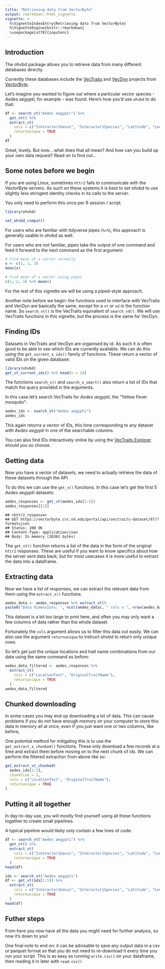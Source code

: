 ```yaml
---
title: "Retrieving data from VectorByte"
output: rmarkdown::html_vignette
vignette: >
  %\VignetteIndexEntry{Retrieving data from VectorByte}
  %\VignetteEngine{knitr::rmarkdown}
  \usepackage[utf8]{inputenc}
---
```


## Introduction

The ohvbd package allows you to retrieve data from many different databases directly.

Currently these databases include the [VecTraits](https://vectorbyte.crc.nd.edu/vectraits-explorer) and [VecDyn](https://vectorbyte.crc.nd.edu/vecdyn-datasets) projects from [VectorByte](https://www.vectorbyte.org/).

Let's imagine you wanted to figure out where a particular vector species - _Aedes aegypti_, for example - was found. Here's how you'd use `ohvbd` to do that:

```r
df <- search_vt("Aedes aegypti") %>%
  get_vt() %>%
  extract_vt(
    cols = c("Interactor1Genus", "Interactor1Species", "Latitude", "Longitude"),
    returnunique = TRUE
  )
df
```

Great, lovely. But now... what does that all mean? And how can you build up your own data request? Read on to find out...

## Some notes before we begin

If you are using Linux, sometimes `httr2` fails to communicate with the VectorByte servers. As such on these systems it is best to set ohvbd to use slightly less stringent identity checks in its calls to the server.

You only need to perform this once per R session / script.
```r
library(ohvbd)
```
<!-- Shim to make sure vignette builds on ubuntu-->
```r
set_ohvbd_compat()
```

For users who are familiar with tidyverse pipes (`%>%`), this approach is generally usable in ohvbd as well.

For users who are not familiar, pipes take the output of one command and feed it forward to the next command as the first argument:


```r
# Find mean of a vector normally
x <- c(1, 2, 3)
mean(x)
```

```r
# Find mean of a vector using pipes
c(1, 2, 3) %>% mean()
```

For the rest of this vignette we will be using a piped-style approach.

Another note before we begin: the functions used to interface with VecTraits and VecDyn are basically the same, except for a `vt` or `vd` in the function name. So `search_vt()` is the VecTraits equivalent of `search_vd()`. We will use VecTraits functions in this vignette, but the process is the same for VecDyn.

## Finding IDs

Datasets in VecTraits and VecDyn are organised by id. As such it is often good to be able to see which IDs are currently available. We can do this using the `get_current_x_ids()` family of functions. These return a vector of valid IDs on the given database:

```r
library(ohvbd)
get_vt_current_ids() %>% head(n = 20)
```

The functions `search_x()` and `search_x_smart()` also return a list of IDs that match the query provided in the arguments.

In this case let's search VecTraits for *Aedes aegypti*, the "Yellow Fever mosquito":

```r
aedes_ids <- search_vt("Aedes aegypti")
aedes_ids
```

This again returns a vector of IDs, this time corresponding to any dataset with *Aedes aegypti* in one of the searchable columns.

You can also find IDs interactively online by using the [VecTraits Explorer](https://vectorbyte.crc.nd.edu/vectraits-explorer) should you so choose.

## Getting data

Now you have a vector of datasets, we need to actually retrieve the data of these datasets through the API.

To do this we can use the `get_x()` functions. In this case let's get the first 5 *Aedes aegypti* datasets:

```r
aedes_responses <- get_vt(aedes_ids[1:5])
aedes_responses[[1]]
```
```
## <httr2_response>
## GET https://vectorbyte.crc.nd.edu/portal/api/vectraits-dataset/97/?format=json
## Status: 200 OK
## Content-Type: application/json
## Body: In memory (26362 bytes)
```

The `get_vt()` function returns a list of the data in the form of the original `httr2` responses. These are useful if you want to know specifics about how the server sent data back, but for most usecases it is more useful to extract the data into a dataframe.

## Extracting data

Now we have a list of responses, we can extract the relevant data from them using the `extract_x()` functions.

```r
aedes_data <- aedes_responses %>% extract_vt()
paste0("Data dimensions: ", ncol(aedes_data), " cols x ", nrow(aedes_data), " rows")
```

This dataset is a bit too large to print here, and often you may only want a few columns of data rather than the whole dataset.

Fortunately the `cols` argument allows us to filter this data out easily. We can also use the argument `returnunique` to instruct ohvbd to return only unique rows.

So let's get just the unique locations and trait name combinations from our data using the same command as before:

```r
aedes_data_filtered <- aedes_responses %>%
  extract_vt(
    cols = c("LocationText", "OriginalTraitName"),
    returnunique = TRUE
  )
aedes_data_filtered
```

## Chunked downloading

In some cases you may end up downloading a lot of data. This can cause problems if you do not have enough memory on your computer to store this data in memory all at once, even if you just want one or two columns, like before,

One potential method for mitigating this is to use the `get_extract_x_chunked()` functions. These only download a few records at a time and extract them before moving on to the next chunk of ids. We can perform the filtered extraction from above like so:

```r
get_extract_vt_chunked(
  aedes_ids[1:5],
  chunksize = 2,
  cols = c("LocationText", "OriginalTraitName"),
  returnunique = TRUE
)
```
## Putting it all together

In day-to-day use, you will mostly find yourself using all these functions together to create small pipelines.

A typical pipeline would likely only contain a few lines of code:

```r
df <- search_vt("Aedes aegypti") %>%
  get_vt() %>%
  extract_vt(
    cols = c("Interactor1Genus", "Interactor1Species", "Latitude", "Longitude"),
    returnunique = TRUE
  )
head(df)
```
```r
ids <- search_vt("Aedes aegypti")
df <- get_vt(ids[1:5]) %>%
  extract_vt(
    cols = c("Interactor1Genus", "Interactor1Species", "Latitude", "Longitude"),
    returnunique = TRUE
  )
head(df)
```


## Futher steps

From here you now have all the data you might need for further analysis, so now it's down to you!

One final note to end on: it can be advisable to save any output data in a csv or parquet format so that you do not need to re-download it every time you run your script. This is as easy as running `write.csv()` on your dataframe, then reading it in later with `read.csv()`
